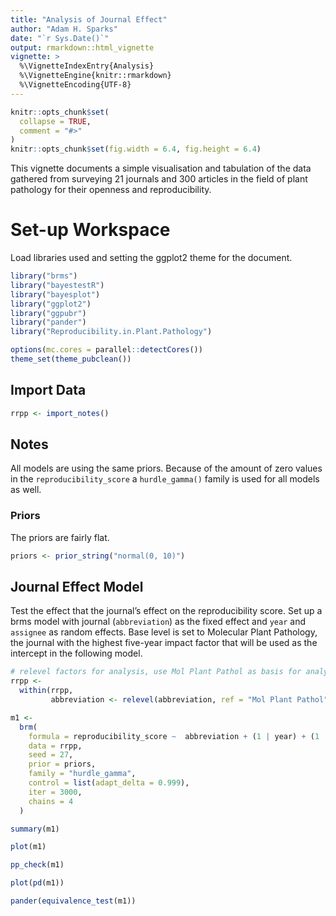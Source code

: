 ```yaml
---
title: "Analysis of Journal Effect"
author: "Adam H. Sparks"
date: "`r Sys.Date()`"
output: rmarkdown::html_vignette
vignette: >
  %\VignetteIndexEntry{Analysis}
  %\VignetteEngine{knitr::rmarkdown}
  %\VignetteEncoding{UTF-8}
---
```


```r
knitr::opts_chunk$set(
  collapse = TRUE,
  comment = "#>"
)
knitr::opts_chunk$set(fig.width = 6.4, fig.height = 6.4)
```

This vignette documents a simple visualisation and tabulation of the data gathered from surveying 21 journals and 300 articles in the field of plant pathology for their openness and reproducibility.

# Set-up Workspace

Load libraries used and setting the ggplot2 theme for the document.

```r
library("brms")
library("bayestestR")
library("bayesplot")
library("ggplot2")
library("ggpubr")
library("pander")
library("Reproducibility.in.Plant.Pathology")

options(mc.cores = parallel::detectCores())
theme_set(theme_pubclean())
```

## Import Data

```r
rrpp <- import_notes()
```

## Notes

All models are using the same priors. Because of the amount of zero values in the `reproducibility_score` a `hurdle_gamma()` family is used for all models as well.

### Priors

The priors are fairly flat.

```r
priors <- prior_string("normal(0, 10)")
```

## Journal Effect Model

Test the effect that the journal's effect on the reproducibility score.
Set up a brms model with journal (`abbreviation`) as the fixed effect and `year` and `assignee` as random effects.
Base level is set to Molecular Plant Pathology, the journal with the highest five-year impact factor that will be used as the intercept in the following model.

```r
# relevel factors for analysis, use Mol Plant Pathol as basis for analysis, highest IF
rrpp <-
  within(rrpp,
         abbreviation <- relevel(abbreviation, ref = "Mol Plant Pathol"))

m1 <-
  brm(
    formula = reproducibility_score ~  abbreviation + (1 | year) + (1 | assignee),
    data = rrpp,
    seed = 27,
    prior = priors,
    family = "hurdle_gamma",
    control = list(adapt_delta = 0.999),
    iter = 3000,
    chains = 4
  )

summary(m1)

plot(m1)

pp_check(m1)

plot(pd(m1))

pander(equivalence_test(m1))
```
